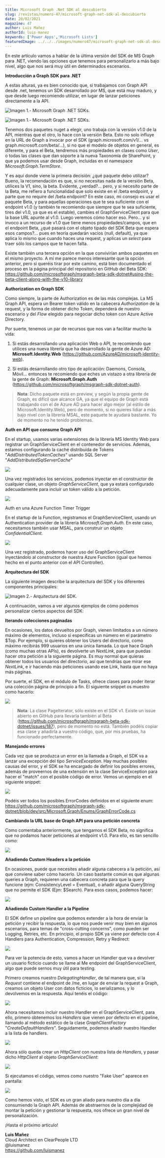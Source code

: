 ```yaml
---
title: Microsoft Graph .Net SDK al descubierto
slug: /revistas/numero-47/microsoft-graph-net-sdk-al-descubierto
date: 20/02/2021
magazine: 47
author: Luis Mañez
authorId: luis-manez
keywords: ['Power Apps','Microsoft Lists']
featuredImage: ../../../images/numero47/microsoft-graph-net-sdk-al-descubierto/image1.png
---
```




<ArticleHeader frontmatter={props.pageContext.frontmatter} />



En este artículo vamos a hablar de la última versión del SDK de MS Graph
para .NET, viendo las opciones que tenemos para personalizarlo a más
bajo nivel, algo que nos será muy útil en determinados escenarios.

**Introducción a Graph SDK para .NET**

A estas alturas, ya es bien conocido que, si trabajamos con Graph API
desde .net, tenemos un SDK desarrollado por MS, que está muy maduro, y
que desde luego recomiendo utilizar, en lugar de lanzar peticiones
directamente a la API.

![**Imagen 1.- Microsoft Graph .NET SDKs.**](../../../images/numero47/microsoft-graph-net-sdk-al-descubierto/image1.png)

![**Imagen 1.- Microsoft Graph .NET SDKs.**](../../../images/numero47/microsoft-graph-net-sdk-al-descubierto/image2.png)



Tenemos dos paquetes nuget a elegir, uno trabaja con la versión v1.0 de
la API, mientras que el otro, lo hace con la versión Beta. Esto no solo
influye en la URL de Graph a invocar por el SDK
(graph.microsoft.com/v1/... vs graph.microsoft.com/beta/...), si no que
el modelo de objetos en general, es diferente, y para el Beta, tendremos
más propiedades en clases como *User*, o todas las clases que dan
soporte a la nueva Taxonomía de SharePoint, y que ya podemos usar desde
Graph, incluidas en el namespace *Microsoft.Graph.TermStore*.

Y es aquí donde viene la primera decisión: ¿qué paquete debo utilizar?
Bueno, la recomendación es que, si no necesitas nada de la versión Beta,
utilices la V1, sino, la beta. Evidente, ¿verdad?\... pero, y si
necesito parte de la Beta, me refiero a funcionalidad que solo existe en
el /beta endpoint, y parte que no require del /beta endpoint? En este
caso, mi consejo es usar el paquete Beta, y para aquellas operaciones
que te sea suficiente con el endpoint v1.0 (y también te recomiendo que
siempre que te sea suficiente, tires del v1.0, ya que es el estable),
cambies el GraphServiceClient para que la base URL apunte al v1.0. Luego
veremos cómo hacer eso. Pero... y si invoco a un recurso de v1.0 que
tiene menos propiedades/campos, que en el endpoint Beta, ¿qué pasará con
el objeto tipado del SDK Beta que espera esos campos?\... pues en teoría
quedarán vacíos (null, default), ya que aplica lo mismo que cuando haces
una request, y aplicas un *select* para traer sólo los campos que te
hacen falta.

Existe también una tercera opción en la que convivirían ambos paquetes
en el mismo proyecto. A mí me parece menos interesante que la opción
anterior, pero si queréis tirar por este camino, está bien documentado
el proceso en la página principal del repositorio en GitHub del Beta
SDK:
<https://github.com/microsoftgraph/msgraph-beta-sdk-dotnet#using-the-beta-client-along-with-the-v10-library>

**Authorization en Graph SDK**

Como siempre, la parte de Authorization es de las más complejas. La MS
Graph API, espera un Bearer token válido en la cabecera *Authorization*
de la request, y la forma de obtener dicho Token, dependerá de nuestro
escenario y del *Flow* elegido para negociar dicho token con Azure
Active Directory.

Por suerte, tenemos un par de recursos que nos van a facilitar mucho la
vida:

1.  Si estás desarrollando una aplicación Web o API, te recomiendo que
    utilices una nueva librería que ha desarrollado la gente de Azure
    AD: **Microsoft.Identity.Web**
    (<https://github.com/AzureAD/microsoft-identity-web>).

2.  Si estás desarrollando otro tipo de aplicación: Daemons, Consola,
    Móvil... entonces te recomiendo que eches un vistazo a otra librería
    de la gente de Graph: **Microsoft.Graph.Auth**
    (<https://github.com/microsoftgraph/msgraph-sdk-dotnet-auth>).
    

> **Nota**: Dicho paquete está en preview, y según la propia gente de
> Graph, es difícil que alcance GA, ya que el equipo de Graph está
> trabajando con el de Azure AD para hacer algo mejor (al estilo de
> Microsoft.Identity.Web), pero de momento, si no quieres lidiar a más
> bajo nivel con la librería MSAL, este paquete te ayudará bastante.
> Yo de momento no he tenido problemas.

**Auth en API que consume Graph API**

En el startup, usamos varias extensiones de la librería MS Identity Web
para registrar un GraphServiceClient en el contenedor de servicios.
Además, estamos configurando la caché distribuída de Tokens
"*AddDistributedTokenCaches*" usando SQL Server
"*AddDistributedSqlServerCache*"

![](../../../images/numero47/microsoft-graph-net-sdk-al-descubierto/image3.png)

Una vez registrados los servicios, podemos inyectar en el constructor de
cualquier clase, un objeto *GraphServiceClient*, que ya estará
configurado adecuadamente para incluir un token válido a la petición.

![](../../../images/numero47/microsoft-graph-net-sdk-al-descubierto/image4.png)

Auth en una Azure Function Timer Trigger

En el startup de la Function, registramos el GraphServiceClient, usando
un Authentication provider de la librería *Microsoft.Graph.Auth*. En
este caso, necesitamos también usar MSAL, para construir un objeto
*ConfidentialClient.*

![](../../../images/numero47/microsoft-graph-net-sdk-al-descubierto/image5.png)

Una vez registrado, podemos hacer uso del GraphServiceClient
inyectándolo al constructor de nuestra Azure Function (igual que hemos
hecho en el punto anterior con el API Controller).

**Arquitectura del SDK**

La siguiente imagen describe la arquitectura del SDK y los diferentes
componentes principales:

![**Imagen 2.- Arquitectura del SDK.**](../../../images/numero47/microsoft-graph-net-sdk-al-descubierto/image6.png)



A continuación, vamos a ver algunos ejemplos de cómo podemos
personalizar ciertos aspectos del SDK:

**Iterando colecciones paginadas**

En ocasiones, los datos devueltos por Graph, vienen limitados a un
número máximo de elementos, incluso si especificas un número en el
parámetro $Top. Por ejemplo, si quieres obtener los Users del
directorio, como máximo recibirás 999 usuarios en una única llamada. Lo
que hace Graph (como muchas otras APIs), es devolverte un *NextLink*,
para que puedas hacer otra petición a la siguiente página. Es muy normal
que quieras obtener todos los usuarios del directorio, así que tendrías
que mirar ese *NextLink*, e ir haciendo más peticiones usando ese Link,
hasta que no haya más páginas.

Por suerte, el SDK, en el módulo de Tasks, ofrece clases para poder
iterar una colección página de principio a fin. El siguiente snippet os
muestro como hacerlo:

![](../../../images/numero47/microsoft-graph-net-sdk-al-descubierto/image7.png)

> **Nota**: La clase PageIterator, sólo existe en el SDK v1. Existe un
> issue abierto en GitHub para llevarla también al Beta
> (https://github.com/microsoftgraph/msgraph-beta-sdk-dotnet/issues/187),
> pero de momento no está. También podéis copiar esa clase y añadirla a
> vuestro código, que, por mis pruebas, ha funcionado perfectamente.

**Manejando errores**

Cada vez que se produzca un error en la llamada a Graph, el SDK va a
lanzar una excepción del tipo *ServiceException*. Hay muchas posibles
causas del error, y el SDK se ha encargado de definir los posibles
errores, además de proveernos de una extensión en la clase
ServiceException para hacer el "match" con el posible código de error.
Vemos un ejemplo en el siguiente snippet:

![](../../../images/numero47/microsoft-graph-net-sdk-al-descubierto/image8.png)

Podéis ver todos los posibles ErrorCodes definidos en el siguiente enum:
<https://github.com/microsoftgraph/msgraph-sdk-dotnet/blob/dev/src/Microsoft.Graph/Enums/GraphErrorCode.cs>

**Cambiando la URL base de Graph API para una petición concreta**

Como comentaba anteriormente, que tengamos el SDK Beta, no significa que
no podamos hacer peticiones al endpoint v1.0. Para ello, es tan sencillo
como:

![](../../../images/numero47/microsoft-graph-net-sdk-al-descubierto/image9.png)

**Añadiendo Custom Headers a la petición**

En ocasiones, puede que necesites añadir alguna cabecera a la petición,
así que conviene saber cómo hacerlo. Un caso bastante común es que
algunas queries a Graph, requieren una cabecera concreta para que la
query funcione (ejm: ConsistencyLevel = Eventual), o añadir alguna
QueryString que no permite el SDK (Ejm: \$Search). Para esos casos,
podemos hacer:

![](../../../images/numero47/microsoft-graph-net-sdk-al-descubierto/image10.png)

**Añadiendo Custom Handler a la Pipeline**

El SDK define un pipeline que podemos extender a la hora de enviar la
petición y recibir la respuesta, lo que nos puede venir muy bien en
algunos escenarios, para temas de "cross-cutting concerns", como pueden
ser Logging, Retries, etc. En principio, el propio SDK ya viene por
defecto con 4 Handlers para Authentication, Compression, Retry y
Redirect:

![](../../../images/numero47/microsoft-graph-net-sdk-al-descubierto/image11.png)

Para ver la potencia de esto, vamos a hacer un Handler que va a devolver
un usuario ficticio cuando se llame al Me endpoint del
GraphServiceClient, algo que puede sernos muy útil para testing.

Primero creamos nuestro *DelegatingHandler*, de tal manera que, si la
*Request* contiene el endpoint de /me, en lugar de enviar la request a
Graph, creamos un objeto User con datos ficticios, lo serializamos, y lo
devolvemos en la respuesta. Aquí tenéis el código:

![](../../../images/numero47/microsoft-graph-net-sdk-al-descubierto/image12.png)

Ahora necesitamos incluir nuestro Handler en el GraphServiceClient, para
ello, primero obtenemos los *Handlers* que vienen por defecto en el
pipeline, llamando al método estático de la clase *GraphClientFactory*
"*CreateDefaultHandlers*". Seguidamente, podemos añadir nuestro Handler
a la lista de handlers.

![](../../../images/numero47/microsoft-graph-net-sdk-al-descubierto/image13.png)

Ahora sólo queda crear un *HttpClient* con nuestra lista de *Handlers*,
y pasar dicho *HttpClient* al objeto *GraphServiceClient*:

![](../../../images/numero47/microsoft-graph-net-sdk-al-descubierto/image14.png)

Si ejecutamos el código, vemos como nuestro "Fake User" aparece en
pantalla:

![](../../../images/numero47/microsoft-graph-net-sdk-al-descubierto/image15.png)

Como hemos visto, el SDK es un gran aliado para nuestro día a día
consumiendo la Graph API. Además de abstraernos de la complejidad de
montar la petición y gestionar la respuesta, nos ofrece un gran nivel de
personalización.

¡Hasta el próximo artículo!

**Luis Mañez** <br />
Cloud Architect en ClearPeople LTD <br />
@luismanez <br />
https://github.com/luismanez